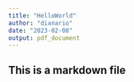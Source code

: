 ```yaml
---
title: "HelloWorld"
author: "dianario"
date: "2023-02-08"
output: pdf_document
---
```

## This is a markdown file